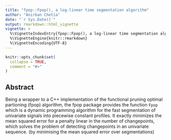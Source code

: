```yaml
---
title: "fpop::Fpop(), a log-linear time segmentation algorithm"
author: "Anirban Chetia"
date: "`r Sys.Date()`"
output: rmarkdown::html_vignette
vignette: >
  %\VignetteIndexEntry{fpop::Fpop(), a log-linear time segmentation algorithm}
  %\VignetteEngine{knitr::rmarkdown}
  %\VignetteEncoding{UTF-8}
---
```


```r
knitr::opts_chunk$set(
  collapse = TRUE,
  comment = "#>"
)
```

## Abstract
Being a wrapper to a C++ implementation of the functional pruning optimal partioning (fpop) algorithm, the fpop package provides the function `Fpop` which is a dynamic programming algorithm for the fast segmentation of univariate signals into piecewise constant profiles. It exactly minimizes the mean squared error for a penalty linear in the number of changepoints, which solves the problem of detecting changepoints in an univariate sequence. (by minimising the mean squared error over segmentations)
